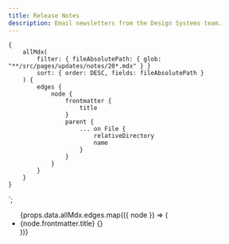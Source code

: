 ```yaml
---
title: Release Notes
description: Email newsletters from the Design Systems team.
---
```



    {
        allMdx(
            filter: { fileAbsolutePath: { glob: "**/src/pages/updates/notes/20*.mdx" } }
            sort: { order: DESC, fields: fileAbsolutePath }
        ) {
            edges {
                node {
                    frontmatter {
                        title
                    }
                    parent {
                        ... on File {
                            relativeDirectory
                            name
                        }
                    }
                }
            }
        }
    }
`;

<UL>
    {props.data.allMdx.edges.map(({ node }) => (
        <LI key={node.parent.name}>
            <Link to={`/updates/notes/${node.parent.name}/`}>
                {node.frontmatter.title} {}
            </Link>
        </LI>
    ))}
</UL>
